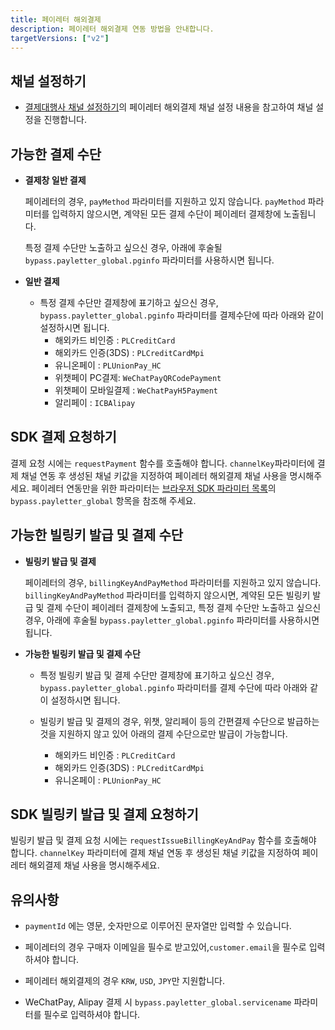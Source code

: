```yaml
---
title: 페이레터 해외결제
description: 페이레터 해외결제 연동 방법을 안내합니다.
targetVersions: ["v2"]
---
```


## 채널 설정하기

- [결제대행사 채널 설정하기](/opi/ko/integration/ready/readme#3-결제대행사-채널-설정하기)의 페이레터 해외결제 채널 설정 내용을 참고하여 채널 설정을 진행합니다.

## 가능한 결제 수단

- **결제창 일반 결제**

  페이레터의 경우, `payMethod` 파라미터를 지원하고 있지 않습니다.
  `payMethod` 파라미터를 입력하지 않으시면, 계약된 모든 결제 수단이 페이레터 결제창에 노출됩니다.

  특정 결제 수단만 노출하고 싶으신 경우, 아래에 후술될 `bypass.payletter_global.pginfo` 파라미터를 사용하시면 됩니다.

- **일반 결제**
  - 특정 결제 수단만 결제창에 표기하고 싶으신 경우, `bypass.payletter_global.pginfo` 파라미터를 결제수단에 따라 아래와 같이 설정하시면 됩니다.
    - 해외카드 비인증 : `PLCreditCard`
    - 해외카드 인증(3DS) : `PLCreditCardMpi`
    - 유니온페이 : `PLUnionPay_HC`
    - 위챗페이 PC결제: `WeChatPayQRCodePayment`
    - 위챗페이 모바일결제 : `WeChatPayH5Payment`
    - 알리페이 : `ICBAlipay`

## SDK 결제 요청하기

결제 요청 시에는 `requestPayment` 함수를 호출해야 합니다.
`channelKey`파라미터에 결제 채널 연동 후 생성된 채널 키값을 지정하여 페이레터 해외결제 채널 사용을 명시해주세요.
페이레터 연동만을 위한 파라미터는 [브라우저 SDK 파라미터 목록](/sdk/ko/v2-sdk/payment-request?v=v2#bypass-oneof-object)의 `bypass.payletter_global` 항목을 참조해 주세요.


## 가능한 빌링키 발급 및 결제 수단

- **빌링키 발급 및 결제**

  페이레터의 경우, `billingKeyAndPayMethod` 파라미터를 지원하고 있지 않습니다.
  `billingKeyAndPayMethod` 파라미터를 입력하지 않으시면, 계약된 모든 빌링키 발급 및 결제 수단이 페이레터 결제창에 노출되고,
  특정 결제 수단만 노출하고 싶으신 경우, 아래에 후술될 `bypass.payletter_global.pginfo` 파라미터를 사용하시면 됩니다.

- **가능한 빌링키 발급 및 결제 수단**
  - 특정 빌링키 발급 및 결제 수단만 결제창에 표기하고 싶으신 경우, `bypass.payletter_global.pginfo` 파라미터를 결제 수단에 따라 아래와 같이 설정하시면 됩니다.

  - 빌링키 발급 및 결제의 경우, 위챗, 알리페이 등의 간편결제 수단으로 발급하는 것을 지원하지 않고 있어 아래의 결제 수단으로만 발급이 가능합니다.
    - 해외카드 비인증 : `PLCreditCard`
    - 해외카드 인증(3DS) : `PLCreditCardMpi`
    - 유니온페이 : `PLUnionPay_HC`

## SDK 빌링키 발급 및 결제 요청하기

빌링키 발급 및 결제 요청 시에는 `requestIssueBillingKeyAndPay` 함수를 호출해야 합니다.
`channelKey` 파라미터에 결제 채널 연동 후 생성된 채널 키값을 지정하여 페이레터 해외결제 채널 사용을 명시해주세요.

## 유의사항
- `paymentId` 에는 영문, 숫자만으로 이루어진 문자열만 입력할 수 있습니다.

- 페이레터의 경우 구매자 이메일을 필수로 받고있어,`customer.email`을 필수로 입력하셔야 합니다.

- 페이레터 해외결제의 경우 `KRW`, `USD`, `JPY`만 지원합니다.

- WeChatPay, Alipay 결제 시 `bypass.payletter_global.servicename` 파라미터를 필수로 입력하셔야 합니다.
